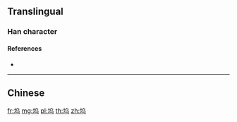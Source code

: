 {{character info/new}}
{{also|塢}}
==Translingual==

===Han character===
{{Han char|rn=32|rad=土|as=04|sn=7|four=|canj=GPVM|ids=⿰土乌}}

====References====
* {{Han ref|kx=0226.101|hdz=10426.020|uh=575E|ud=22366}}

----

==Chinese==
{{zh-see|塢}}

[[fr:坞]]
[[mg:坞]]
[[pl:坞]]
[[th:坞]]
[[zh:坞]]